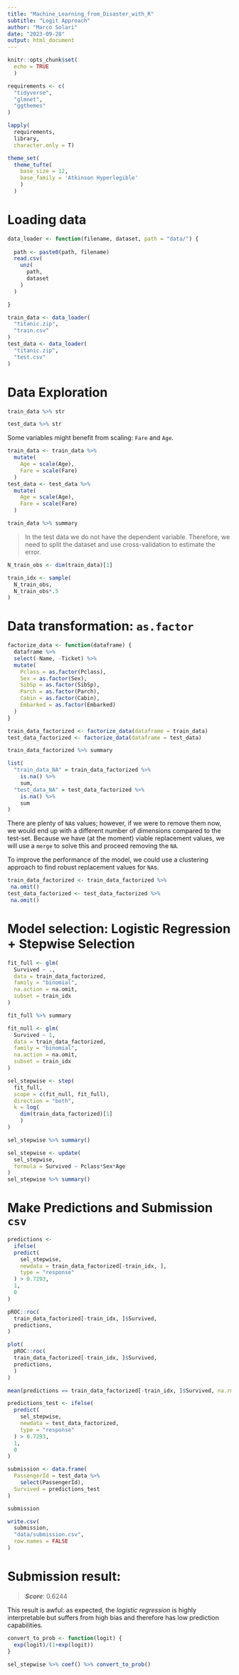 ```yaml
---
title: "Machine_Learning_from_Disaster_with_R"
subtitle: "Logit Approach"
author: "Marco Solari"
date: "2023-09-28"
output: html_document
---
```


```r
knitr::opts_chunk$set(
  echo = TRUE
  )

requirements <- c(
  "tidyverse",
  "glmnet",
  "ggthemes"
)

lapply(
  requirements, 
  library, 
  character.only = T)

theme_set(
  theme_tufte(
    base_size = 12,
    base_family = 'Atkinson Hyperlegible'
    )
  )
```

# Loading data

```r
data_loader <- function(filename, dataset, path = "data/") {
  
  path <- paste0(path, filename)
  read.csv(
    unz(
      path,
      dataset
    )
  ) 

}
```

```r
train_data <- data_loader(
  "titanic.zip",
  "train.csv"
)
test_data <- data_loader(
  "titanic.zip",
  "test.csv"
)
```

# Data Exploration

```r
train_data %>% str
```
```r
test_data %>% str
```

Some variables might benefit from scaling: `Fare` and `Age`.

```r
train_data <- train_data %>% 
  mutate(
    Age = scale(Age),
    Fare = scale(Fare)
  )
test_data <- test_data %>% 
  mutate(
    Age = scale(Age),
    Fare = scale(Fare)
  )
```

```r
train_data %>% summary
```

> In the test data we do not have the dependent variable. Therefore, we need to split the dataset and use cross-validation to estimate the error.

```r
N_train_obs <- dim(train_data)[1]

train_idx <- sample(
  N_train_obs,
  N_train_obs*.5
)
```

# Data transformation: `as.factor`

```r
factorize_data <- function(dataframe) {
  dataframe %>% 
  select(-Name, -Ticket) %>% 
  mutate(
    Pclass = as.factor(Pclass),
    Sex = as.factor(Sex),
    SibSp = as.factor(SibSp),
    Parch = as.factor(Parch),
    Cabin = as.factor(Cabin),
    Embarked = as.factor(Embarked)
  )
}
```

```r
train_data_factorized <- factorize_data(dataframe = train_data) 
test_data_factorized <- factorize_data(dataframe = test_data)
```

```r
train_data_factorized %>% summary
```

```r
list(
  "train_data_NA" = train_data_factorized %>% 
    is.na() %>% 
    sum,
  "test_data_NA" = test_data_factorized %>% 
    is.na() %>% 
    sum
)
```

There are plenty of `NA`s values; however, if we were to remove them now, we would end up with a different number of dimensions compared to the test-set. Because we have (at the moment) viable replacement values, we will use a `merge` to solve this and proceed removing the `NA`.

To improve the performance of the model, we could use a clustering approach to find robust replacement values for `NA`s.

```r
train_data_factorized <- train_data_factorized %>% 
 na.omit()
test_data_factorized <- test_data_factorized %>% 
 na.omit()
```

# Model selection: Logistic Regression + Stepwise Selection

```r
fit_full <- glm(
  Survived ~ ., 
  data = train_data_factorized, 
  family = "binomial",
  na.action = na.omit,
  subset = train_idx
)
```

```r
fit_full %>% summary
```

```r
fit_null <- glm(
  Survived ~ 1, 
  data = train_data_factorized, 
  family = "binomial",
  na.action = na.omit,
  subset = train_idx
)
```

```r
sel_stepwise <- step(
  fit_full,
  scope = c(fit_null, fit_full),
  direction = "both",
  k = log(
    dim(train_data_factorized)[1]
    )
)
```


```r
sel_stepwise %>% summary()
```

```r
sel_stepwise <- update(
  sel_stepwise,
  formula = Survived ~ Pclass*Sex*Age
)
sel_stepwise %>% summary()
```

# Make Predictions and Submission `csv`

```r
predictions <- 
  ifelse(
  predict(
    sel_stepwise,
    newdata = train_data_factorized[-train_idx, ],
    type = "response"
  ) > 0.7293,
  1,
  0
)
```

```r
pROC::roc(
  train_data_factorized[-train_idx, ]$Survived,
  predictions,
)
```

```r
plot(
  pROC::roc(
  train_data_factorized[-train_idx, ]$Survived,
  predictions,
  )
)
```

```r
mean(predictions == train_data_factorized[-train_idx, ]$Survived, na.rm = TRUE )
```

```r
predictions_test <- ifelse(
  predict(
    sel_stepwise,
    newdata = test_data_factorized,
    type = "response"
  ) > 0.7293,
  1,
  0
)
```


```r
submission <- data.frame(
  PassengerId = test_data %>%
    select(PassengerId),
  Survived = predictions_test
)
```

```r
submission
```


```r
write.csv(
  submission,
  "data/submission.csv",
  row.names = FALSE
)
```

# Submission result:

> ___Score___: 0.6244

This result is awful: as expected, the _logistic regression_ is highly interpretable but suffers from high bias and therefore has low prediction capabilities.

```r
convert_to_prob <- function(logit) {
  exp(logit)/(1+exp(logit))
}
```


```r
sel_stepwise %>% coef() %>% convert_to_prob()
```

